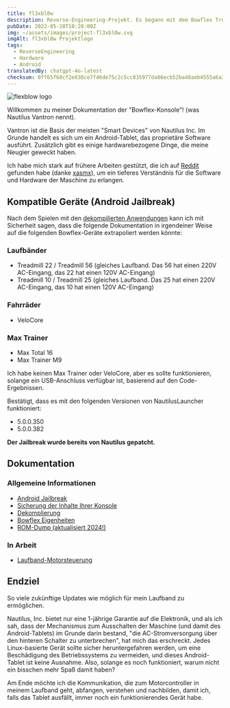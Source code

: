 ```yaml
---
title: fl3xbl0w
description: Reverse-Engineering-Projekt. Es begann mit dem Bowflex Treadmill 22, endete jedoch damit, dass es für jede Maschine mit Android, die von Nautilus Inc. (Nautilus, Bowflex, Schwinn) verkauft wird, verallgemeinert wurde.
pubDate: 2022-05-28T10:28:00Z
img: ~/assets/images/project-fl3xbl0w.svg
imgAlt: fl3xbl0w Projektlogo
tags:
  - ReverseEngineering
  - Hardware
  - Android
translatedBy: chatgpt-4o-latest
checksum: 0ff65f68cf2e838ce7f46de75c2c5cc835977da86ecb52ba48aeb4555a6a3562
---
```



<Image src={HeaderImage} alt="flexblow logo" format="webp" width={800} />

Willkommen zu meiner Dokumentation der "Bowflex-Konsole"! (was Nautilus Vantron nennt).

Vantron ist die Basis der meisten "Smart Devices" von Nautilus Inc. Im Grunde handelt es sich um ein Android-Tablet, das proprietäre Software ausführt. Zusätzlich gibt es einige hardwarebezogene Dinge, die meine Neugier geweckt haben.

Ich habe mich stark auf frühere Arbeiten gestützt, die ich auf [Reddit](https://www.reddit.com/r/Bowflex/comments/mi8wdo/unlocking_bowflex_velocore/) gefunden habe (danke [xasmx](https://www.reddit.com/user/xasmx/)), um ein tieferes Verständnis für die Software und Hardware der Maschine zu erlangen.

## Kompatible Geräte (Android Jailbreak)

Nach dem Spielen mit den <a href="/de/projects/fl3xbl0w/decompiling" target="_self">dekompilierten Anwendungen</a> kann ich mit Sicherheit sagen, dass die folgende Dokumentation in irgendeiner Weise auf die folgenden Bowflex-Geräte extrapoliert werden könnte:

### Laufbänder

- Treadmill 22 / Treadmill 56 (gleiches Laufband. Das 56 hat einen 220V AC-Eingang, das 22 hat einen 120V AC-Eingang)
- Treadmill 10 / Treadmill 25 (gleiches Laufband. Das 25 hat einen 220V AC-Eingang, das 10 hat einen 120V AC-Eingang)

### Fahrräder

- VeloCore

### Max Trainer

- Max Total 16
- Max Trainer M9

Ich habe keinen Max Trainer oder VeloCore, aber es sollte funktionieren, solange ein USB-Anschluss verfügbar ist, basierend auf den Code-Ergebnissen.

Bestätigt, dass es mit den folgenden Versionen von NautilusLauncher funktioniert:

- 5.0.0.350
- 5.0.0.382

**Der Jailbreak wurde bereits von Nautilus gepatcht.**

## Dokumentation

### Allgemeine Informationen

- <a href="/de/projects/fl3xbl0w/jailbreak" target="_self">
    Android Jailbreak
  </a>
- <a href="/de/projects/fl3xbl0w/backup" target="_self">
    Sicherung der Inhalte Ihrer Konsole
  </a>
- <a href="/de/projects/fl3xbl0w/decompiling" target="_self">
    Dekomplierung
  </a>
- <a href="/de/projects/fl3xbl0w/quirks" target="_self">
    Bowflex Eigenheiten
  </a>
- <a href="/de/projects/fl3xbl0w/romdump" target="_self">
    ROM-Dump (aktualisiert 2024!)
  </a>

### In Arbeit

- <a href="/de/projects/fl3xbl0w/treadmotor" target="_self">
    Laufband-Motorsteuerung
  </a>

## Endziel

So viele zukünftige Updates wie möglich für mein Laufband zu ermöglichen.

Nautilus, Inc. bietet nur eine 1-jährige Garantie auf die Elektronik, und als ich sah, dass der Mechanismus zum Ausschalten der Maschine (und damit des Android-Tablets) im Grunde darin bestand, "die AC-Stromversorgung über den hinteren Schalter zu unterbrechen", hat mich das erschreckt. Jedes Linux-basierte Gerät sollte sicher heruntergefahren werden, um eine Beschädigung des Betriebssystems zu vermeiden, und dieses Android-Tablet ist keine Ausnahme. Also, solange es noch funktioniert, warum nicht ein bisschen mehr Spaß damit haben?

Am Ende möchte ich die Kommunikation, die zum Motorcontroller in meinem Laufband geht, abfangen, verstehen und nachbilden, damit ich, falls das Tablet ausfällt, immer noch ein funktionierendes Gerät habe.
